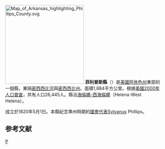 {{unreferenced|time=2013-04-14T02:49:19+00:00}}
{{noteTA
|T=zh-hans:菲利普斯县 (阿肯色州);zh-hk:菲臘斯縣 (阿肯色州);zh-tw:菲利普斯郡 (阿肯色州);
}}
{{Otheruses|菲利普斯縣|subject=美國阿肯色州的一個縣|other=同名的縣}}
[[File:Map_of_Arkansas_highlighting_Phillips_County.svg|250px]]
'''菲利普斯縣'''（{{lang-en|Phillips County}}）是[[美國|美國]][[阿肯色州|阿肯色州]]東部的一個縣，東隔[[密西西比河|密西西比河]]與[[密西西比州|密西西比州]]。面積1,884平方公里。根據[[美國2000年人口普查|美國2000年人口普查]]，共有人口26,445人。縣治[[海倫娜-西海倫娜|海倫娜-西海倫娜]]（Helena-West Helena）。

成立於1820年5月1日。本縣紀念準州時期的[[國會代表|國會代表]]Sylvanus Phillips。

==参考文献==
<div class="references-small">
<references />
</div>
{{菲利普斯縣 (阿肯色州)}}
{{Arkansas}}
[[Category:阿肯色州行政區劃|P]]